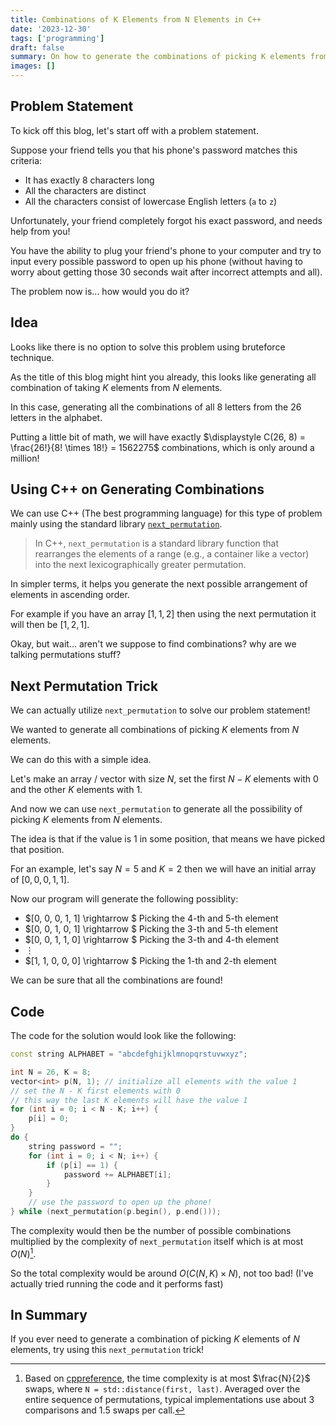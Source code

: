 ```yaml
---
title: Combinations of K Elements from N Elements in C++
date: '2023-12-30'
tags: ['programming']
draft: false
summary: On how to generate the combinations of picking K elements from N elements,
images: []
---
```


## Problem Statement

To kick off this blog, let's start off with a problem statement.

Suppose your friend tells you that his phone's password matches this criteria:

- It has exactly $8$ characters long
- All the characters are distinct
- All the characters consist of lowercase English letters (`a` to `z`)

Unfortunately, your friend completely forgot his exact password, and needs help from you!

You have the ability to plug your friend's phone to your computer and try to input every possible password to open up his phone (without having to worry about getting those $30$ seconds wait after incorrect attempts and all).

The problem now is... how would you do it?

## Idea

Looks like there is no option to solve this problem using bruteforce technique.

As the title of this blog might hint you already, this looks like generating all combination of taking $K$ elements from $N$ elements.

In this case, generating all the combinations of all $8$ letters from the $26$ letters in the alphabet.

Putting a little bit of math, we will have exactly $\displaystyle C(26, 8) = \frac{26!}{8! \times 18!} = 1562275$ combinations, which is only around a million!

## Using C++ on Generating Combinations

We can use C++ (The best programming language) for this type of problem mainly using the standard library [`next_permutation`](https://en.cppreference.com/w/cpp/algorithm/next_permutation).

> In C++, `next_permutation` is a standard library function that rearranges the elements of a range (e.g., a container like a vector) into the next lexicographically greater permutation.

In simpler terms, it helps you generate the next possible arrangement of elements in ascending order.

For example if you have an array $[1, 1, 2]$ then using the next permutation it will then be $[1, 2, 1]$.

Okay, but wait... aren't we suppose to find combinations? why are we talking permutations stuff?

## Next Permutation Trick

We can actually utilize `next_permutation` to solve our problem statement!

We wanted to generate all combinations of picking $K$ elements from $N$ elements.

We can do this with a simple idea.

Let's make an array / vector with size $N$, set the first $N - K$ elements with $0$ and the other $K$ elements with $1$.

And now we can use `next_permutation` to generate all the possibility of picking $K$ elements from $N$ elements.

The idea is that if the value is $1$ in some position, that means we have picked that position.

For an example, let's say $N=5$ and $K=2$ then we will have an initial array of $[0, 0, 0, 1, 1]$.

Now our program will generate the following possiblity:

- $[0, 0, 0, 1, 1] \rightarrow $ Picking the $4$-th and $5$-th element
- $[0, 0, 1, 0, 1] \rightarrow $ Picking the $3$-th and $5$-th element
- $[0, 0, 1, 1, 0] \rightarrow $ Picking the $3$-th and $4$-th element
- $\vdots$
- $[1, 1, 0, 0, 0] \rightarrow $ Picking the $1$-th and $2$-th element

We can be sure that all the combinations are found!

## Code

The code for the solution would look like the following:

```cpp
const string ALPHABET = "abcdefghijklmnopqrstuvwxyz";

int N = 26, K = 8;
vector<int> p(N, 1); // initialize all elements with the value 1
// set the N - K first elements with 0
// this way the last K elements will have the value 1
for (int i = 0; i < N - K; i++) {
    p[i] = 0;
}
do {
    string password = "";
    for (int i = 0; i < N; i++) {
        if (p[i] == 1) {
            password += ALPHABET[i];
        }
    }
    // use the password to open up the phone!
} while (next_permutation(p.begin(), p.end()));
```

The complexity would then be the number of possible combinations multiplied by the complexity of `next_permutation` itself which is at most $O(N)$[^1].

So the total complexity would be around $O(C(N, K) \times N)$, not too bad! (I've actually tried running the code and it performs fast)

## In Summary

If you ever need to generate a combination of picking $K$ elements of $N$ elements, try using this `next_permutation` trick!

[^1]: Based on [cppreference](https://en.cppreference.com/w/cpp/algorithm/next_permutation), the time complexity is at most $\frac{N}{2}$ swaps, where `N = std::distance(first, last)`. Averaged over the entire sequence of permutations, typical implementations use about $3$ comparisons and $1.5$ swaps per call.
